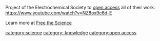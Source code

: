 Project of the Electrochemical Society to [[open access]] all of their work. https://www.youtube.com/watch?v=NZ8ox9c6d-E

Learn more at [http://freethescience.org/ Free the Science]

{{stub}}

[[category:science]]
[[category: knowledge]]
[[category:open access]]